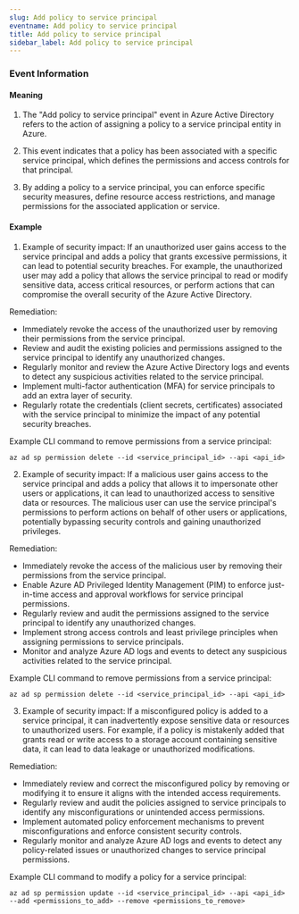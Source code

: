 ```yaml
--- 
slug: Add policy to service principal
eventname: Add policy to service principal
title: Add policy to service principal
sidebar_label: Add policy to service principal
---
```

                       

### Event Information

#### Meaning

1. The "Add policy to service principal" event in Azure Active Directory refers to the action of assigning a policy to a service principal entity in Azure.

2. This event indicates that a policy has been associated with a specific service principal, which defines the permissions and access controls for that principal.

3. By adding a policy to a service principal, you can enforce specific security measures, define resource access restrictions, and manage permissions for the associated application or service.

#### Example

1. Example of security impact: If an unauthorized user gains access to the service principal and adds a policy that grants excessive permissions, it can lead to potential security breaches. For example, the unauthorized user may add a policy that allows the service principal to read or modify sensitive data, access critical resources, or perform actions that can compromise the overall security of the Azure Active Directory.

Remediation:
- Immediately revoke the access of the unauthorized user by removing their permissions from the service principal.
- Review and audit the existing policies and permissions assigned to the service principal to identify any unauthorized changes.
- Regularly monitor and review the Azure Active Directory logs and events to detect any suspicious activities related to the service principal.
- Implement multi-factor authentication (MFA) for service principals to add an extra layer of security.
- Regularly rotate the credentials (client secrets, certificates) associated with the service principal to minimize the impact of any potential security breaches.

Example CLI command to remove permissions from a service principal:
```
az ad sp permission delete --id <service_principal_id> --api <api_id>
```

2. Example of security impact: If a malicious user gains access to the service principal and adds a policy that allows it to impersonate other users or applications, it can lead to unauthorized access to sensitive data or resources. The malicious user can use the service principal's permissions to perform actions on behalf of other users or applications, potentially bypassing security controls and gaining unauthorized privileges.

Remediation:
- Immediately revoke the access of the malicious user by removing their permissions from the service principal.
- Enable Azure AD Privileged Identity Management (PIM) to enforce just-in-time access and approval workflows for service principal permissions.
- Regularly review and audit the permissions assigned to the service principal to identify any unauthorized changes.
- Implement strong access controls and least privilege principles when assigning permissions to service principals.
- Monitor and analyze Azure AD logs and events to detect any suspicious activities related to the service principal.

Example CLI command to remove permissions from a service principal:
```
az ad sp permission delete --id <service_principal_id> --api <api_id>
```

3. Example of security impact: If a misconfigured policy is added to a service principal, it can inadvertently expose sensitive data or resources to unauthorized users. For example, if a policy is mistakenly added that grants read or write access to a storage account containing sensitive data, it can lead to data leakage or unauthorized modifications.

Remediation:
- Immediately review and correct the misconfigured policy by removing or modifying it to ensure it aligns with the intended access requirements.
- Regularly review and audit the policies assigned to service principals to identify any misconfigurations or unintended access permissions.
- Implement automated policy enforcement mechanisms to prevent misconfigurations and enforce consistent security controls.
- Regularly monitor and analyze Azure AD logs and events to detect any policy-related issues or unauthorized changes to service principal permissions.

Example CLI command to modify a policy for a service principal:
```
az ad sp permission update --id <service_principal_id> --api <api_id> --add <permissions_to_add> --remove <permissions_to_remove>
```

 